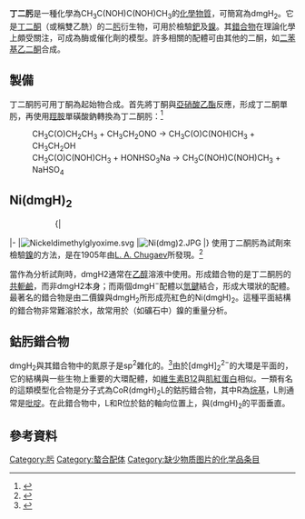 {{Chembox
|   Name = 丁二肟
|   ImageFile = Dimethylglyoxime.png
|   ImageName = 二甲基乙二肟
|   IUPACName = 2,3-Butanedione Dioxime
|   OtherNames = 二甲基乙二肟<br />丁二肟<br />二乙醯肟<br />Chugaev試劑<br />2,3-二異亞硝基丁烷
|Section1={{Chembox Identifiers
| ChemSpiderID_Ref = {{chemspidercite|correct|chemspider}}
| ChemSpiderID = 10606175
| InChI = 1/C4H8N2O2/c1-3(5-7)4(2)6-8/h7-8H,1-2H3/b5-3-,6-4+
| UNII_Ref = {{fdacite|correct|FDA}}
| UNII = 2971MFT1KY
| SMILES = C\C(=N\O)\C(\C)=N\O
| InChIKey = JGUQDUKBUKFFRO-CIIODKQPBA
| StdInChI_Ref = {{stdinchicite|correct|chemspider}}
| StdInChI = 1S/C4H8N2O2/c1-3(5-7)4(2)6-8/h7-8H,1-2H3/b5-3-,6-4+
| StdInChIKey_Ref = {{stdinchicite|correct|chemspider}}
| StdInChIKey = JGUQDUKBUKFFRO-CIIODKQPSA-N
| CASNo = 95-45-4
| CASNo_Ref = {{cascite|correct|CAS}}
| RTECS = EK2975000
  }}
|Section2 = {{Chembox Properties
|   Formula = C<sub>4</sub>H<sub>8</sub>N<sub>2</sub>O<sub>2</sub>
|   MolarMass = 116.1198
|   Appearance = 白色至米白色粉末
|   Density = 1.37 g/cm<sup>3</sup>
|   Solubility = 難溶
|   MeltingPt = 240 - 241 °C (513.15 K)
|   BoilingPt = 分解
  }}
| Section3 = {{Chembox Structure
|   Dipole = 0
  }}
| Section7 = {{Chembox Hazards
|   ExternalMSDS = [https://www.sigmaaldrich.com/US/en/sds/sial/162574 External MSDS]
|   MainHazards = 有毒、皮膚及眼睛刺激物
|   NFPA-H = 2
|   NFPA-F =
|   NFPA-R =
|   RPhrases = {{R20/22}}
|   SPhrases = {{R22}}, {{R36/37}}
  }}| Section8 = {{Chembox Related
|   OtherCpds = [[羥胺|羥胺]]、[[水楊醛肟|水楊醛肟]]
  }}
}}
'''丁二肟'''是一種化學為CH<sub>3</sub>C(NOH)C(NOH)CH<sub>3</sub>的[[化學物質|化學物質]]，可簡寫為dmgH<sub>2</sub>。它是[[丁二酮|丁二酮]]（或稱雙乙酰）的二[[肟|肟]]衍生物，可用於檢驗[[鈀|鈀]]及[[鎳|鎳]]。其[[錯合物|錯合物]]在理論化學上頗受關注，可成為酶或催化劑的模型。許多相關的配體可由其他的二酮，如[[二苯基乙二酮|二苯基乙二酮]]合成。

== 製備 ==
丁二酮肟可用丁酮為起始物合成。首先將丁酮與[[亞硝酸乙酯|亞硝酸乙酯]]反應，形成丁二酮單肟，再使用[[羥胺|羥胺]]單磺酸鈉轉換為丁二酮肟：<ref>{{OrgSynth | author = Semon, W. L.; Damerell, V. R. | title = Dimethylglyoxime | collvol = 2 | collvolpages = 204 | year = 1943 | prep = cv2p0204}}</ref>
:CH<sub>3</sub>C(O)CH<sub>2</sub>CH<sub>3</sub>  +  CH<sub>3</sub>CH<sub>2</sub>ONO  →  CH<sub>3</sub>C(O)C(NOH)CH<sub>3</sub>  +  CH<sub>3</sub>CH<sub>2</sub>OH
:CH<sub>3</sub>C(O)C(NOH)CH<sub>3</sub>  +  HONHSO<sub>3</sub>Na  →  CH<sub>3</sub>C(NOH)C(NOH)CH<sub>3</sub>  +  NaHSO<sub>4</sub>

== Ni(dmgH)<sub>2</sub> ==
::{|
|-
|[[File:Nickeldimethylglyoxime.svg|thumb]]
|[[File:Ni(dmg)2.JPG|thumb]]
|}
使用丁二酮肟為試劑來檢驗[[鎳|鎳]]的方法，是在1905年由[[Lev_Aleksandrovich_Chugaev|L. A. Chugaev]]所發現。<ref>{{cite journal en
 | title = Über ein neues, empfindliches Reagens auf Nickel  
 | author = Lev Tschugaeff  
 | journal =  Berichte der deutschen chemischen Gesellschaft 
 | volume = 38 
 | issue = 3
 | pages = 2520–2522 
 | year = 1905 
 | url =  
 | doi = 10.1002/cber.19050380317   }}</ref>

當作為分析試劑時，dmgH2通常在[[乙醇|乙醇]]溶液中使用。形成錯合物的是丁二酮肟的[[共軛鹼|共軛鹼]]，而非dmgH2本身；而兩個dmgH<sup>−</sup>配體以[[氫鍵|氫鍵]]結合，形成大環狀的配體。最著名的錯合物是由二價鎳與dmgH<sub>2</sub>所形成亮紅色的Ni(dmgH)<sub>2</sub>。這種平面結構的錯合物非常難溶於水，故常用於（如礦石中）鎳的重量分析。
{{clear|left}}<!-- stop image from extending into next section -->

== 鈷肟錯合物 ==
dmgH<sub>2</sub>與其錯合物中的氮原子是sp<sup>2</sup>雜化的。<ref>{{cite book | author = Girolami, G.. S.; Rauchfuss, T.B.; Angelici, R. J.| title = Synthesis and Technique in Inorganic Chemistry: A Laboratory Manual | edition = 3rd Ed | date = 1999 | pages = 213-215 }}</ref>由於[dmgH]<sub>2</sub><sup>2−</sup>的大環是平面的，它的結構與一些生物上重要的大環配體，如[[維生素B12|維生素B12]]與[[肌紅蛋白|肌紅蛋白]]相似。一類有名的這類模型化合物是分子式為CoR(dmgH)<sub>2</sub>L的鈷肟錯合物，其中R為[[烷基|烷基]]，L則通常是[[吡啶|吡啶]]。在此錯合物中，L和R位於鈷的軸向位置上，與(dmgH)<sub>2</sub>的平面垂直。

== 參考資料 ==
{{reflist}}

{{Authority control}}

[[Category:肟|Category:肟]]
[[Category:螯合配体|Category:螯合配体]]
[[Category:缺少物质图片的化学品条目|Category:缺少物质图片的化学品条目]]